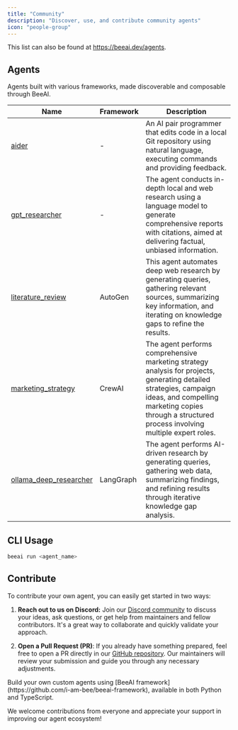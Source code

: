 ```yaml
---
title: "Community"
description: "Discover, use, and contribute community agents"
icon: "people-group"
---
```


This list can also be found at https://beeai.dev/agents.

## Agents

Agents built with various frameworks, made discoverable and composable through BeeAI.

| Name                                                                                                                                                | Framework | Description                                                                                                                                                                                                              |
| --------------------------------------------------------------------------------------------------------------------------------------------------- | --------- | ------------------------------------------------------------------------------------------------------------------------------------------------------------------------------------------------------------------------ |
| [aider](https://github.com/i-am-bee/beeai/tree/main/agents/community/aider-agent)                                                                   | -         | An AI pair programmer that edits code in a local Git repository using natural language, executing commands and providing feedback.                                                                                       |
| [gpt_researcher](https://github.com/i-am-bee/beeai/tree/main/agents/community/gpt-researcher-agent/gpt_researcher_agent)                            | -         | The agent conducts in-depth local and web research using a language model to generate comprehensive reports with citations, aimed at delivering factual, unbiased information.                                           |
| [literature_review](https://github.com/i-am-bee/beeai/tree/main/agents/community/autogen-agents/src/autogen_agents/literature_review)               | AutoGen   | This agent automates deep web research by generating queries, gathering relevant sources, summarizing key information, and iterating on knowledge gaps to refine the results.                                            |
| [marketing_strategy](https://github.com/i-am-bee/beeai/tree/main/agents/community/crewai-agents/src/crewai_agents/marketing_strategy)               | CrewAI    | The agent performs comprehensive marketing strategy analysis for projects, generating detailed strategies, campaign ideas, and compelling marketing copies through a structured process involving multiple expert roles. |
| [ollama_deep_researcher](https://github.com/i-am-bee/beeai/tree/main/agents/community/langgraph-agents/src/langgraph_agents/ollama_deep_researcher) | LangGraph | The agent performs AI-driven research by generating queries, gathering web data, summarizing findings, and refining results through iterative knowledge gap analysis.                                                    |

## CLI Usage

```sh
beeai run <agent_name>
```

## Contribute

To contribute your own agent, you can easily get started in two ways:

1. **Reach out to us on Discord:** Join our [Discord community](https://discord.gg/AZFrp3UF5k) to discuss your ideas, ask questions, or get help from maintainers and fellow contributors. It's a great way to collaborate and quickly validate your approach.

2. **Open a Pull Request (PR)**: If you already have something prepared, feel free to open a PR directly in our [GitHub repository](https://github.com/i-am-bee/beeai/tree/main/agents/community). Our maintainers will review your submission and guide you through any necessary adjustments.

<Tip>
  Build your own custom agents using [BeeAI
  framework](https://github.com/i-am-bee/beeai-framework), available in both
  Python and TypeScript.
</Tip>

We welcome contributions from everyone and appreciate your support in improving our agent ecosystem!

